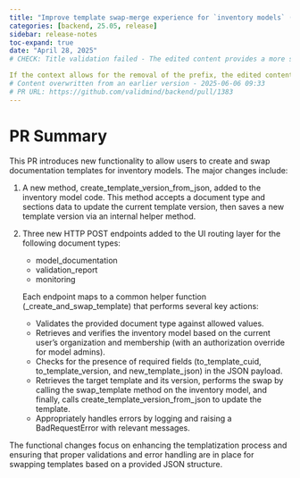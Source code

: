 ```yaml
---
title: "Improve template swap-merge experience for `inventory models` (#1383)"
categories: [backend, 25.05, release]
sidebar: release-notes
toc-expand: true
date: "April 28, 2025"
# CHECK: Title validation failed - The edited content provides a more specific context by mentioning "inventory models," which clarifies the scope of the improvement. However, it removes the "feat(templates):" prefix, which is typically used in commit messages to indicate the type of change. If this is intended to be a commit message, it's important to retain the prefix for consistency and clarity in version control systems. 

If the context allows for the removal of the prefix, the edited content is an improvement in terms of specificity. Otherwise,
# Content overwritten from an earlier version - 2025-06-06 09:33
# PR URL: https://github.com/validmind/backend/pull/1383
---
```


# PR Summary

This PR introduces new functionality to allow users to create and swap documentation templates for inventory models. The major changes include:

1. A new method, create_template_version_from_json, added to the inventory model code. This method accepts a document type and sections data to update the current template version, then saves a new template version via an internal helper method.

2. Three new HTTP POST endpoints added to the UI routing layer for the following document types:
   - model_documentation
   - validation_report
   - monitoring

   Each endpoint maps to a common helper function (_create_and_swap_template) that performs several key actions:
   - Validates the provided document type against allowed values.
   - Retrieves and verifies the inventory model based on the current user's organization and membership (with an authorization override for model admins).
   - Checks for the presence of required fields (to_template_cuid, to_template_version, and new_template_json) in the JSON payload.
   - Retrieves the target template and its version, performs the swap by calling the swap_template method on the inventory model, and finally, calls create_template_version_from_json to update the template.
   - Appropriately handles errors by logging and raising a BadRequestError with relevant messages.

The functional changes focus on enhancing the templatization process and ensuring that proper validations and error handling are in place for swapping templates based on a provided JSON structure.